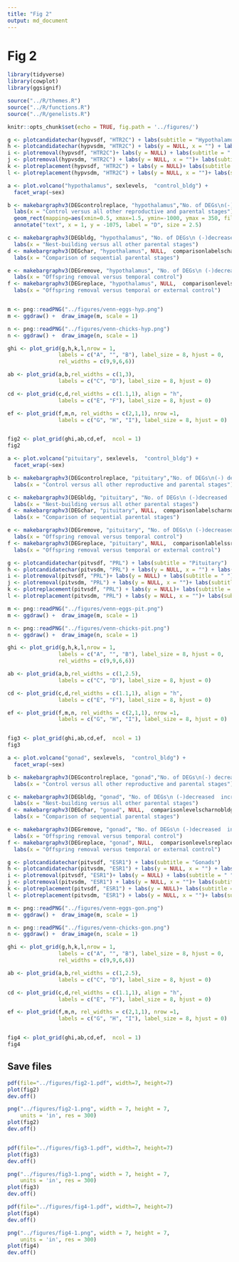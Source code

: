 ```yaml
---
title: "Fig 2"
output: md_document
---
```


# Fig 2

```r
library(tidyverse)
library(cowplot)
library(ggsignif)

source("../R/themes.R")
source("../R/functions.R")
source("../R/genelists.R")

knitr::opts_chunk$set(echo = TRUE, fig.path = '../figures/')
```




```r
g <- plotcandidatechar(hypvsdf, "HTR2C") + labs(subtitle = "Hypothalamus")
h <- plotcandidatechar(hypvsdm, "HTR2C") + labs(y = NULL, x = "") + labs(subtitle = " ")
i <- plotremoval(hypvsdf, "HTR2C")+ labs(y = NULL) + labs(subtitle = " ")
j <- plotremoval(hypvsdm, "HTR2C") + labs(y = NULL, x = "")+ labs(subtitle = " ")
k <- plotreplacement(hypvsdf, "HTR2C") + labs(y = NULL)+ labs(subtitle = " ")
l <- plotreplacement(hypvsdm, "HTR2C") + labs(y = NULL, x = "")+ labs(subtitle = " ")

a <- plot.volcano("hypothalamus", sexlevels,  "control_bldg") + 
  facet_wrap(~sex) 

b <- makebargraphv3(DEGcontrolreplace, "hypothalamus","No. of DEGs\n(-) decreased  increased (+)", comparisonlabelscontrolreaplce) +
  labs(x = "Control versus all other reproductive and parental stages") +
  geom_rect(mapping=aes(xmin=0.5, xmax=1.5, ymin=-1000, ymax = 350, fill = F), color="black", alpha=0.5) +
  annotate("text", x = 1, y = -1075, label = "D", size = 2.5)   

c <- makebargraphv3(DEGbldg, "hypothalamus", "No. of DEGs\n (-)decreased  increased (+)", comparisonlabelsbldg) +
  labs(x = "Nest-building versus all other parental stages")
d <- makebargraphv3(DEGchar, "hypothalamus", NULL,  comparisonlabelscharnobldg) +
  labs(x = "Comparison of sequential parental stages")

e <- makebargraphv3(DEGremove, "hypothalamus", "No. of DEGs\n (-)decreased  increased (+)", comparisonlevelsremoval) +
  labs(x = "Offspring removal versus temporal control")
f <- makebargraphv3(DEGreplace, "hypothalamus", NULL,  comparisonlevelsreplace) +
  labs(x = "Offspring removal versus temporal or external control")


m <- png::readPNG("../figures/venn-eggs-hyp.png")
m <- ggdraw() +  draw_image(m, scale = 1)

n <- png::readPNG("../figures/venn-chicks-hyp.png")
n <- ggdraw() +  draw_image(n, scale = 1)

ghi <- plot_grid(g,h,k,l,nrow = 1,
                labels = c("A", "", "B"), label_size = 8, hjust = 0,
                rel_widths = c(9,9,6,6))

ab <- plot_grid(a,b,rel_widths = c(1,3), 
                labels = c("C", "D"), label_size = 8, hjust = 0)

cd <- plot_grid(c,d,rel_widths = c(1.1,1), align = "h",
                labels = c("E", "F"), label_size = 8, hjust = 0)

ef <- plot_grid(f,m,n, rel_widths = c(2,1,1), nrow =1,
                labels = c("G", "H", "I"), label_size = 8, hjust = 0)


fig2 <- plot_grid(ghi,ab,cd,ef,  ncol = 1)
fig2

```


```r
a <- plot.volcano("pituitary", sexlevels,  "control_bldg") + 
  facet_wrap(~sex) 

b <- makebargraphv3(DEGcontrolreplace, "pituitary","No. of DEGs\n(-) decreased  increased (+)", comparisonlabelscontrolreaplce) +
  labs(x = "Control versus all other reproductive and parental stages") 

c <- makebargraphv3(DEGbldg, "pituitary", "No. of DEGs\n (-)decreased  increased (+)", comparisonlabelsbldg) +
  labs(x = "Nest-building versus all other parental stages")
d <- makebargraphv3(DEGchar, "pituitary", NULL,  comparisonlabelscharnobldg) +
  labs(x = "Comparison of sequential parental stages")

e <- makebargraphv3(DEGremove, "pituitary", "No. of DEGs\n (-)decreased  increased (+)", comparisonlevelsremoval) +
  labs(x = "Offspring removal versus temporal control")
f <- makebargraphv3(DEGreplace, "pituitary", NULL,  comparisonlablelssreplace) +
  labs(x = "Offspring removal versus temporal or external control")

g <- plotcandidatechar(pitvsdf, "PRL") + labs(subtitle = "Pituitary")
h <- plotcandidatechar(pitvsdm, "PRL") + labs(y = NULL, x = "") + labs(subtitle = " ")
i <- plotremoval(pitvsdf, "PRL")+ labs(y = NULL) + labs(subtitle = " ")
j <- plotremoval(pitvsdm, "PRL") + labs(y = NULL, x = "")+ labs(subtitle = " ")
k <- plotreplacement(pitvsdf, "PRL") + labs(y = NULL)+ labs(subtitle = " ")
l <- plotreplacement(pitvsdm, "PRL") + labs(y = NULL, x = "")+ labs(subtitle = " ")

m <- png::readPNG("../figures/venn-eggs-pit.png")
m <- ggdraw() +  draw_image(m, scale = 1)

n <- png::readPNG("../figures/venn-chicks-pit.png")
n <- ggdraw() +  draw_image(n, scale = 1)

ghi <- plot_grid(g,h,k,l,nrow = 1,
                labels = c("A", "", "B"), label_size = 8, hjust = 0,
                rel_widths = c(9,9,6,6))

ab <- plot_grid(a,b,rel_widths = c(1,2.5), 
                labels = c("C", "D"), label_size = 8, hjust = 0)

cd <- plot_grid(c,d,rel_widths = c(1.1,1), align = "h",
                labels = c("E", "F"), label_size = 8, hjust = 0)

ef <- plot_grid(f,m,n, rel_widths = c(2,1,1), nrow =1,
                labels = c("G", "H", "I"), label_size = 8, hjust = 0)


fig3 <- plot_grid(ghi,ab,cd,ef,  ncol = 1)
fig3
```



```r
a <- plot.volcano("gonad", sexlevels,  "control_bldg") + 
  facet_wrap(~sex) 

b <- makebargraphv3(DEGcontrolreplace, "gonad","No. of DEGs\n(-) decreased  increased (+)", comparisonlevelscontrolreplace, comparisonlevelscontrolreplace) +
  labs(x = "Control versus all other reproductive and parental stages") 

c <- makebargraphv3(DEGbldg, "gonad", "No. of DEGs\n (-)decreased  increased (+)", comparisonlevelsbldg, comparisonlabelsbldg) +
  labs(x = "Nest-building versus all other parental stages")
d <- makebargraphv3(DEGchar, "gonad", NULL,  comparisonlevelscharnobldg, comparisonlabelscharnobldg) +
  labs(x = "Comparison of sequential parental stages")

e <- makebargraphv3(DEGremove, "gonad", "No. of DEGs\n (-)decreased  increased (+)", comparisonlevelsremoval, comparisonlevelsremoval) +
  labs(x = "Offspring removal versus temporal control")
f <- makebargraphv3(DEGreplace, "gonad", NULL,  comparisonlevelsreplace, comparisonlablelssreplace) +
  labs(x = "Offspring removal versus temporal or external control")

g <- plotcandidatechar(pitvsdf, "ESR1") + labs(subtitle = "Gonads")
h <- plotcandidatechar(pitvsdm, "ESR1") + labs(y = NULL, x = "") + labs(subtitle = " ")
i <- plotremoval(pitvsdf, "ESR1")+ labs(y = NULL) + labs(subtitle = " ")
j <- plotremoval(pitvsdm, "ESR1") + labs(y = NULL, x = "")+ labs(subtitle = " ")
k <- plotreplacement(pitvsdf, "ESR1") + labs(y = NULL)+ labs(subtitle = " ")
l <- plotreplacement(pitvsdm, "ESR1") + labs(y = NULL, x = "")+ labs(subtitle = " ")

m <- png::readPNG("../figures/venn-eggs-gon.png")
m <- ggdraw() +  draw_image(m, scale = 1)

n <- png::readPNG("../figures/venn-chicks-gon.png")
n <- ggdraw() +  draw_image(n, scale = 1)

ghi <- plot_grid(g,h,k,l,nrow = 1,
                labels = c("A", "", "B"), label_size = 8, hjust = 0,
                rel_widths = c(9,9,6,6))

ab <- plot_grid(a,b,rel_widths = c(1,2.5), 
                labels = c("C", "D"), label_size = 8, hjust = 0)

cd <- plot_grid(c,d,rel_widths = c(1.1,1), align = "h",
                labels = c("E", "F"), label_size = 8, hjust = 0)

ef <- plot_grid(f,m,n, rel_widths = c(2,1,1), nrow =1,
                labels = c("G", "H", "I"), label_size = 8, hjust = 0)


fig4 <- plot_grid(ghi,ab,cd,ef,  ncol = 1)
fig4
```

## Save files

```r
pdf(file="../figures/fig2-1.pdf", width=7, height=7)
plot(fig2)
dev.off()

png("../figures/fig2-1.png", width = 7, height = 7, 
    units = 'in', res = 300)
plot(fig2) 
dev.off()


pdf(file="../figures/fig3-1.pdf", width=7, height=7)
plot(fig3)
dev.off()

png("../figures/fig3-1.png", width = 7, height = 7, 
    units = 'in', res = 300)
plot(fig3) 
dev.off()

pdf(file="../figures/fig4-1.pdf", width=7, height=7)
plot(fig4)
dev.off()

png("../figures/fig4-1.png", width = 7, height = 7, 
    units = 'in', res = 300)
plot(fig4) 
dev.off()
```


